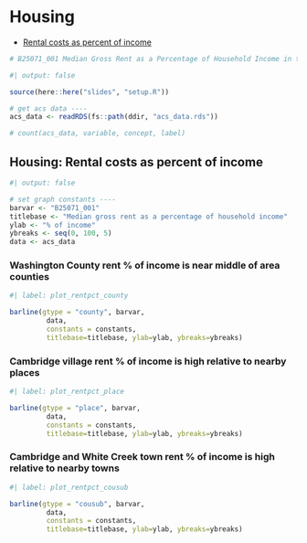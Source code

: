 
# Housing

- [Rental costs as percent of income](#housing-rental-costs-as-percent-of-income)


```r
# B25071_001 Median Gross Rent as a Percentage of Household Income in the Past 12 Months (Dollars) 
```


```r
#| output: false

source(here::here("slides", "setup.R"))

# get acs data ----
acs_data <- readRDS(fs::path(ddir, "acs_data.rds"))

# count(acs_data, variable, concept, label)

```

## Housing: Rental costs as percent of income


```r
#| output: false

# set graph constants ----
barvar <- "B25071_001"
titlebase <- "Median gross rent as a percentage of household income"
ylab <- "% of income"
ybreaks <- seq(0, 100, 5)
data <- acs_data

```


### Washington County rent % of income is near middle of area counties

```r
#| label: plot_rentpct_county

barline(gtype = "county", barvar,
         data,
         constants = constants,
         titlebase=titlebase, ylab=ylab, ybreaks=ybreaks)

```


### Cambridge village rent % of income is high relative to nearby places

```r
#| label: plot_rentpct_place

barline(gtype = "place", barvar,
         data,
         constants = constants,
         titlebase=titlebase, ylab=ylab, ybreaks=ybreaks)

```


### Cambridge and White Creek town rent % of income is high relative to nearby towns

```r
#| label: plot_rentpct_cousub

barline(gtype = "cousub", barvar,
         data,
         constants = constants,
         titlebase=titlebase, ylab=ylab, ybreaks=ybreaks)

```


